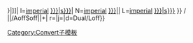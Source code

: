 {{convert/{{{2}}}/AoffSoff|{{{1}}}|{{{3}}}|
n=[[Imperial units|imperial]] [[{{{t|{{{n}}}}}}|{{{n}}}]]|
l=[[Imperial units|imperial]] [[{{{t|{{{n}}}}}}|{{{l|{{{n}}}s}}}]]|
N=[[Imperial units|imperial]] [[{{{t|{{{n}}}}}}|{{{n}}}]]|
L=[[Imperial units|imperial]] [[{{{t|{{{n}}}}}}|{{{l|{{{n}}}s}}}]]<!--
--endconvert/{2}/AoffSoff-->}} / <!--
-->{{convert/{{#ifeq:{{{4}}}|def|{{{o|}}}|{{{4}}}}}<!--endifeq--
-->|{{{1}}}|{{{2}}}/AoffSoff|{{{3}}}|{{{s}}}+{{{b}}}|<!--
-->r={{{r}}}|j={{{j}}}|d=Dual/Loff}}<noinclude>
[[Category:Convert子模板]]
</noinclude>